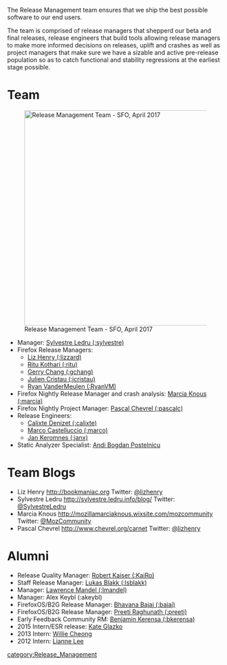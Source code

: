 The Release Management team ensures that we ship the best possible software to our end users.

The team is comprised of release managers that shepperd our beta and final releases, release engineers that build tools allowing release managers to make more informed decisions on releases, uplift and crashes as well as project managers that make sure we have a sizable and active pre-release population so as to catch functional and stability regressions at the earliest stage possible.

= Team =
[[File:Relman-team.JPG|right|500px|Release Management Team - SFO, April 2017]]
* Manager: [https://mozillians.org/en-US/u/sylvestre/ Sylvestre Ledru (:sylvestre)]
* Firefox Release Managers:
** [https://mozillians.org/en-US/u/lizhenry/ Liz Henry (:lizzard)]
** [https://mozillians.org/en-US/u/rkothari/ Ritu Kothari (:ritu)]
** [https://mozillians.org/en-US/u/gchang/ Gerry Chang (:gchang)]
** [https://mozillians.org/en-US/u/jcristau/ Julien Cristau (:jcristau)]
** [https://mozillians.org/en-US/u/RyanVM/ Ryan VanderMeulen (:RyanVM)]
* Firefox Nightly Release Manager and crash analysis: [https://mozillians.org/en-US/u/marcia/ Marcia Knous (:marcia)]
* Firefox Nightly Project Manager: [https://mozillians.org/en-US/u/pascalc/ Pascal Chevrel (:pascalc)]
* Release Engineers:
** [https://mozillians.org/en-US/u/cdenizet/ Calixte Denizet (:calixte)]
** [https://mozillians.org/en-US/u/marco/ Marco Castelluccio (:marco)]
** [https://mozillians.org/en-US/u/janx/ Jan Keromnes (:janx)]
* Static Analyzer Specialist: [https://mozillians.org/en-US/u/bpostelnicu/ Andi Bogdan Postelnicu]

=Team Blogs=

* Liz Henry [http://bookmaniac.org http://bookmaniac.org] Twitter: [https://twitter.com/lizhenry @lizhenry]
* Sylvestre Ledru [http://sylvestre.ledru.info/blog/ http://sylvestre.ledru.info/blog/]  Twitter: [https://twitter.com/SylvestreLedru @SylvestreLedru]
* Marcia Knous [http://mozillamarciaknous.wixsite.com/mozcommunity http://mozillamarciaknous.wixsite.com/mozcommunity] Twitter: [https://twitter.com/MozCommunity @MozCommunity]
* Pascal Chevrel [http://www.chevrel.org/carnet http://www.chevrel.org/carnet] Twitter: [https://twitter.com/pascalchevrel @lizhenry]


= Alumni =

* Release Quality Manager: [https://mozillians.org/fr/u/KaiRo/ Robert Kaiser (:KaiRo)]
* Staff Release Manager: [https://mozillians.org/en-US/u/lsblakk/ Lukas Blakk (:lsblakk)]
* Manager: [https://mozillians.org/en-US/u/lmandel/ Lawrence Mandel (:lmandel)]
* Manager: Alex Keybl (:akeybl)
* FirefoxOS/B2G Release Manager: [https://mozillians.org/en-US/u/Bhavana/ Bhavana Bajaj (:bajaj)]
* FirefoxOS/B2G Release Manager: [https://mozillians.org/en-US/u/preeti/ Preeti Raghunath (:preeti) ]
* Early Feedback Community RM:  [https://mozillians.org/en-US/u/bkerensa/ Benjamin Kerensa (:bkerensa) ]
* 2015 Intern/ESR release: [https://mozillians.org/en-US/u/kglazko/ Kate Glazko]
* 2013 Intern: [https://mozillians.org/en-US/u/wcheong/ Willie Cheong]
* 2012 Intern: [https://mozillians.org/en-US/u/lianne719/ Lianne Lee]



[[category:Release_Management]]

